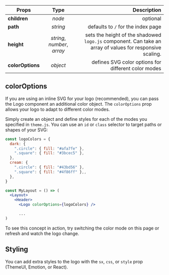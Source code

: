 
<Title type="logo" title="Logo">
  <p>
    The Logo component is a simple Gatsby Link wrapper for your site title or
    logo image. It accepts a path as well as a child component.
  </p>
  <p>
    You can optionally shadow a third file in your{" "}
    <span>gatsby-theme-elements</span> directory called <span>logo.js</span>. If
    you don't pass Logo a child component, Elements will look for{" "}
    <span>logo.js</span> and render its contents.
  </p>
</Title>

| Props            |            Type             |                                                                                              Description |
| ---------------- | :-------------------------: | -------------------------------------------------------------------------------------------------------: |
| **children**     |           _node_            |                                                                                                 optional |
| **path**         |          _string_           |                                                                       defaults to `/` for the index page |
| **height**       | _string_, _number_, _array_ | sets the height of the shadowed `logo.js` component. Can take an array of values for responsive scaling. |
| **colorOptions** |          _object_           |                                                      defines SVG color options for different color modes |

## colorOptions

If you are using an inline SVG for your logo (recommended), you can pass the Logo component an additional color object. The `colorOptions` prop allows your logo to adapt to different color modes.

Simply create an object and define styles for each of the modes you specified in `theme.js`. You can use an `id` or `class` selector to target paths or shapes of your SVG:

```jsx
const logoColors = {
  dark: {
    ".circle": { fill: "#afa7fe" },
    ".square": { fill: "#3bcec5" },
  },
  cream: {
    ".circle": { fill: "#43bd56" },
    ".square": { fill: "#4f86ff" },,
  },
}

const MyLayout = () => (
  <Layout>
    <Header>
      <Logo colorOptions={logoColors} />

      ...
)

```

To see this concept in action, try switching the color mode on this page or refresh and watch the logo change.

## Styling

You can add extra styles to the logo with the `sx`, `css`, or `style` prop (ThemeUI, Emotion, or React).

<PageLink path="/components/nav-menu" label="NavMenu" />
